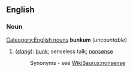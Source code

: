 ==English==
===Noun===
[[Cateogory:English nouns]]
'''bunkum''' (''uncountable'')

#(''[[slang]]''): [[bunk]]; senseless talk; [[nonsense]]
#:Synonyms - see [[WikiSaurus:nonsense]]